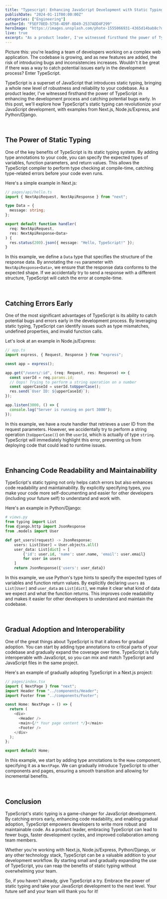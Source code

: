 ```yaml
---
title: "Typescript: Enhancing JavaScript Development with Static Typing"
publishDate: "2024-01-11T00:00:00Z"
categories: ["Engineering"]
authorId: "F5EF78ED-5758-4D9F-8D49-2537ADD4F299"
heroImage: "https://images.unsplash.com/photo-1555066931-4365d14bab8c?q=80&w=3840&auto=format&fit=crop&ixlib=rb-4.0.3&ixid=M3wxMjA3fDB8MHxwaG90by1wYWdlfHx8fGVufDB8fHx8fA%3D%3D"
live: true
excerpt: "As a product leader, I've witnessed firsthand the power of TypeScript in enhancing the development process and catching potential bugs early. In this post, we'll explore how TypeScript's static typing can revolutionize your JavaScript development, with examples from Next.js, Node.js/Express, and Python/Django."
---
```


Picture this: you're leading a team of developers working on a complex web application. The codebase is growing, and as new features are added, the risk of introducing bugs and inconsistencies increases. Wouldn't it be great if there was a way to catch potential issues early in the development process? Enter TypeScript.

TypeScript is a superset of JavaScript that introduces static typing, bringing a whole new level of robustness and reliability to your codebase. As a product leader, I've witnessed firsthand the power of TypeScript in enhancing the development process and catching potential bugs early. In this post, we'll explore how TypeScript's static typing can revolutionize your JavaScript development, with examples from Next.js, Node.js/Express, and Python/Django.

<br />

## The Power of Static Typing

One of the key benefits of TypeScript is its static typing system. By adding type annotations to your code, you can specify the expected types of variables, function parameters, and return values. This allows the TypeScript compiler to perform type checking at compile-time, catching type-related errors before your code even runs.

Here's a simple example in Next.js:

```typescript
// pages/api/hello.ts
import { NextApiRequest, NextApiResponse } from "next";

type Data = {
  message: string;
};

export default function handler(
  req: NextApiRequest,
  res: NextApiResponse<Data>
) {
  res.status(200).json({ message: "Hello, TypeScript!" });
}
```

In this example, we define a `Data` type that specifies the structure of the response data. By annotating the `res` parameter with `NextApiResponse<Data>`, we ensure that the response data conforms to the expected shape. If we accidentally try to send a response with a different structure, TypeScript will catch the error at compile-time.

<br />

## Catching Errors Early

One of the most significant advantages of TypeScript is its ability to catch potential bugs and errors early in the development process. By leveraging static typing, TypeScript can identify issues such as type mismatches, undefined properties, and invalid function calls.

Let's look at an example in Node.js/Express:

```typescript
// app.ts
import express, { Request, Response } from "express";

const app = express();

app.get("/users/:id", (req: Request, res: Response) => {
  const userId = req.params.id;
  // Oops! Trying to perform a string operation on a number
  const upperCaseId = userId.toUpperCase();
  res.send(`User ID: ${upperCaseId}`);
});

app.listen(3000, () => {
  console.log("Server is running on port 3000");
});
```

In this example, we have a route handler that retrieves a user ID from the request parameters. However, we accidentally try to perform a string operation (`toUpperCase()`) on the `userId`, which is actually of type `string`. TypeScript will immediately highlight this error, preventing us from deploying code that could lead to runtime issues.

<br />

## Enhancing Code Readability and Maintainability

TypeScript's static typing not only helps catch errors but also enhances code readability and maintainability. By explicitly specifying types, you make your code more self-documenting and easier for other developers (including your future self) to understand and work with.

Here's an example in Python/Django:

```python
# views.py
from typing import List
from django.http import JsonResponse
from .models import User

def get_users(request) -> JsonResponse:
    users: List[User] = User.objects.all()
    user_data: List[dict] = [
        {'id': user.id, 'name': user.name, 'email': user.email}
        for user in users
    ]
    return JsonResponse({'users': user_data})
```

In this example, we use Python's type hints to specify the expected types of variables and function return values. By explicitly declaring `users` as `List[User]` and `user_data` as `List[dict]`, we make it clear what kind of data we expect and what the function returns. This improves code readability and makes it easier for other developers to understand and maintain the codebase.

<br />

## Gradual Adoption and Interoperability

One of the great things about TypeScript is that it allows for gradual adoption. You can start by adding type annotations to critical parts of your codebase and gradually expand the coverage over time. TypeScript is fully interoperable with JavaScript, so you can mix and match TypeScript and JavaScript files in the same project.

Here's an example of gradually adopting TypeScript in a Next.js project:

```typescript
// pages/index.tsx
import { NextPage } from "next";
import Header from "../components/Header";
import Footer from "../components/Footer";

const Home: NextPage = () => {
  return (
    <div>
      <Header />
      <main>{/* Your page content */}</main>
      <Footer />
    </div>
  );
};

export default Home;
```

In this example, we start by adding type annotations to the `Home` component, specifying it as a `NextPage`. We can gradually introduce TypeScript to other components and pages, ensuring a smooth transition and allowing for incremental benefits.

<br />

<InlineReadNext category="Engineering" postSlug="200111-typescript" />

## Conclusion

TypeScript's static typing is a game-changer for JavaScript development. By catching errors early, enhancing code readability, and enabling gradual adoption, TypeScript empowers developers to write more robust and maintainable code. As a product leader, embracing TypeScript can lead to fewer bugs, faster development cycles, and improved collaboration among team members.

Whether you're working with Next.js, Node.js/Express, Python/Django, or any other technology stack, TypeScript can be a valuable addition to your development workflow. By starting small and gradually expanding the use of TypeScript, you can reap the benefits of static typing without overwhelming your team.

So, if you haven't already, give TypeScript a try. Embrace the power of static typing and take your JavaScript development to the next level. Your future self and your team will thank you for it!
